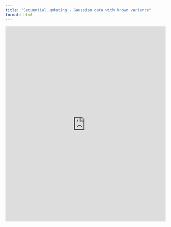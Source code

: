 ```yaml
---
title: "Sequential updating - Gaussian data with known variance"
format: html
---
```


<iframe width="100%" height="613" frameborder="0"
  src="https://observablehq.com/embed/@mattiasvillani/bayes-iid-gaussian-known-var@1334?cells=viewof+priorsettings%2Cplt_seq"></iframe>